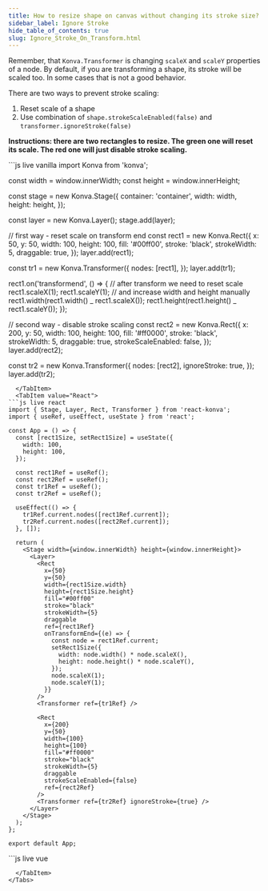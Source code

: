 ---
title: How to resize shape on canvas without changing its stroke size?
sidebar_label: Ignore Stroke
hide_table_of_contents: true
slug: Ignore_Stroke_On_Transform.html
---

Remember, that `Konva.Transformer` is changing `scaleX` and `scaleY` properties of a node.
By default, if you are transforming a shape, its stroke will be scaled too. In some cases that is not a good behavior.

There are two ways to prevent stroke scaling:

1. Reset scale of a shape
2. Use combination of `shape.strokeScaleEnabled(false)` and `transformer.ignoreStroke(false)`

**Instructions: there are two rectangles to resize. The green one will reset its scale. The red one will just disable stroke scaling.**


<Tabs>
  <TabItem value="Vanilla" default>
```js live vanilla
import Konva from 'konva';

const width = window.innerWidth;
const height = window.innerHeight;

const stage = new Konva.Stage({
container: 'container',
width: width,
height: height,
});

const layer = new Konva.Layer();
stage.add(layer);

// first way - reset scale on transform end
const rect1 = new Konva.Rect({
x: 50,
y: 50,
width: 100,
height: 100,
fill: '#00ff00',
stroke: 'black',
strokeWidth: 5,
draggable: true,
});
layer.add(rect1);

const tr1 = new Konva.Transformer({
nodes: [rect1],
});
layer.add(tr1);

rect1.on('transformend', () => {
// after transform we need to reset scale
rect1.scaleX(1);
rect1.scaleY(1);
// and increase width and height manually
rect1.width(rect1.width() _ rect1.scaleX());
rect1.height(rect1.height() _ rect1.scaleY());
});

// second way - disable stroke scaling
const rect2 = new Konva.Rect({
x: 200,
y: 50,
width: 100,
height: 100,
fill: '#ff0000',
stroke: 'black',
strokeWidth: 5,
draggable: true,
strokeScaleEnabled: false,
});
layer.add(rect2);

const tr2 = new Konva.Transformer({
nodes: [rect2],
ignoreStroke: true,
});
layer.add(tr2);

````
  </TabItem>
  <TabItem value="React">
```js live react
import { Stage, Layer, Rect, Transformer } from 'react-konva';
import { useRef, useEffect, useState } from 'react';

const App = () => {
  const [rect1Size, setRect1Size] = useState({
    width: 100,
    height: 100,
  });

  const rect1Ref = useRef();
  const rect2Ref = useRef();
  const tr1Ref = useRef();
  const tr2Ref = useRef();

  useEffect(() => {
    tr1Ref.current.nodes([rect1Ref.current]);
    tr2Ref.current.nodes([rect2Ref.current]);
  }, []);

  return (
    <Stage width={window.innerWidth} height={window.innerHeight}>
      <Layer>
        <Rect
          x={50}
          y={50}
          width={rect1Size.width}
          height={rect1Size.height}
          fill="#00ff00"
          stroke="black"
          strokeWidth={5}
          draggable
          ref={rect1Ref}
          onTransformEnd={(e) => {
            const node = rect1Ref.current;
            setRect1Size({
              width: node.width() * node.scaleX(),
              height: node.height() * node.scaleY(),
            });
            node.scaleX(1);
            node.scaleY(1);
          }}
        />
        <Transformer ref={tr1Ref} />

        <Rect
          x={200}
          y={50}
          width={100}
          height={100}
          fill="#ff0000"
          stroke="black"
          strokeWidth={5}
          draggable
          strokeScaleEnabled={false}
          ref={rect2Ref}
        />
        <Transformer ref={tr2Ref} ignoreStroke={true} />
      </Layer>
    </Stage>
  );
};

export default App;
````

  </TabItem>
  <TabItem value="Vue">
```js live vue
<template>
  <v-stage :config="stageSize">
    <v-layer>
      <v-rect
        :config="rect1Config"
        @transformend="handleTransformEnd"
        ref="rect1Ref"
      />
      <v-transformer
        :config="tr1Config"
        ref="tr1Ref"
      />
      
      <v-rect
        :config="rect2Config"
        ref="rect2Ref"
      />
      <v-transformer
        :config="tr2Config"
        ref="tr2Ref"
      />
    </v-layer>
  </v-stage>
</template>

<script setup>
import { ref, onMounted } from 'vue';

const stageSize = {
  width: window.innerWidth,
  height: window.innerHeight
};

const rect1Size = ref({
  width: 100,
  height: 100
});

const rect1Config = {
  x: 50,
  y: 50,
  width: rect1Size.value.width,
  height: rect1Size.value.height,
  fill: '#00ff00',
  stroke: 'black',
  strokeWidth: 5,
  draggable: true
};

const rect2Config = {
  x: 200,
  y: 50,
  width: 100,
  height: 100,
  fill: '#ff0000',
  stroke: 'black',
  strokeWidth: 5,
  draggable: true,
  strokeScaleEnabled: false
};

const tr1Config = {};
const tr2Config = {
  ignoreStroke: true
};

const rect1Ref = ref(null);
const rect2Ref = ref(null);
const tr1Ref = ref(null);
const tr2Ref = ref(null);

const handleTransformEnd = () => {
  const node = rect1Ref.value.getNode();
  rect1Size.value = {
    width: node.width() * node.scaleX(),
    height: node.height() * node.scaleY()
  };
  node.scaleX(1);
  node.scaleY(1);
};

onMounted(() => {
  tr1Ref.value.getNode().nodes([rect1Ref.value.getNode()]);
  tr2Ref.value.getNode().nodes([rect2Ref.value.getNode()]);
});
</script>

```
  </TabItem>
</Tabs>
```
